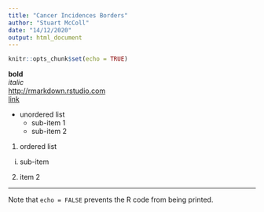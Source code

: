 ```yaml
---
title: "Cancer Incidences Borders"
author: "Stuart McColl"
date: "14/12/2020"
output: html_document
---
```


```r
knitr::opts_chunk$set(echo = TRUE)
```

**bold**  
*italic*  
<http://rmarkdown.rstudio.com>  
[link](http://rmarkdown.rstudio.com)  

* unordered list
    + sub-item 1
    + sub-item 2
    
1. ordered list
  i) sub-item
2. item 2

*** 
       
Note that `echo = FALSE` prevents the R code from being printed.





